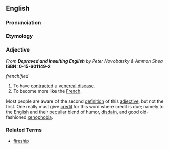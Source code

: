 ==English==

===Pronunciation===
{{substub}}

===Etymology===
{{substub}}

===Adjective===
''From'' '''''Depraved and Insulting English''''' ''by Peter Novobatsky & Ammon Shea'' '''ISBN: 0-15-601149-2'''

''frenchified''

# To have [[contract]]ed a [[venereal disease]].
# To become more like the [[French]].

Most people are aware of the second [[definition]] of this [[adjective]], but not the first. One really must give [[credit]] for this word where credit is due; namely to the [[English]] and their [[peculiar]] blend of humor, [[disdain]], and good old-fashioned [[xenophobia]].

===Related Terms===
* [[fireship]]